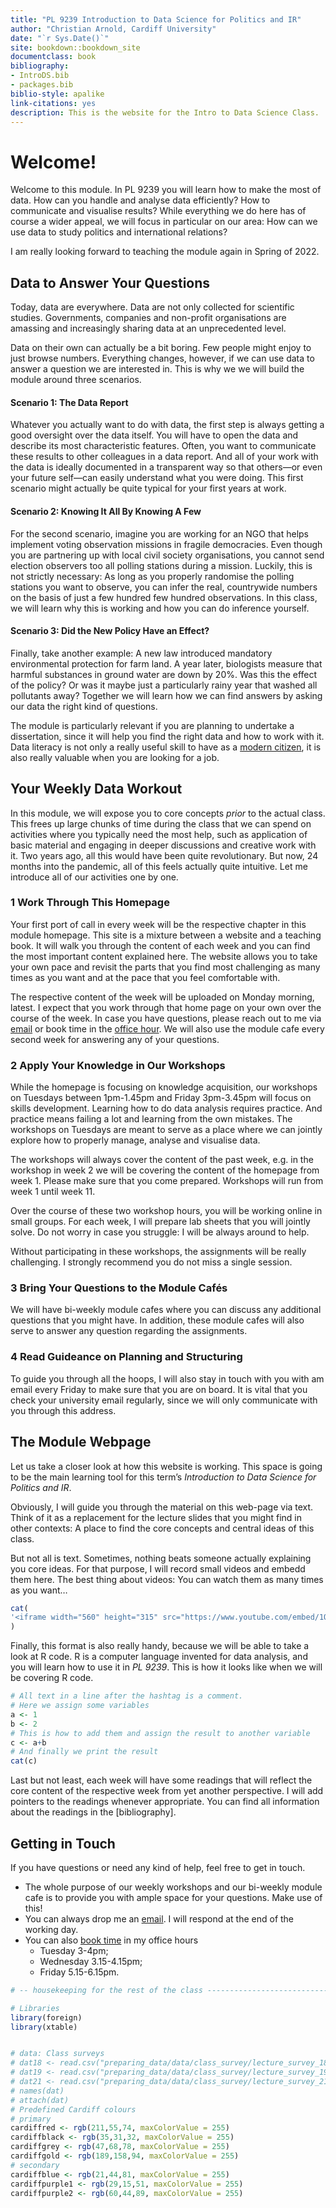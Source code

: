 ```yaml
--- 
title: "PL 9239 Introduction to Data Science for Politics and IR"
author: "Christian Arnold, Cardiff University"
date: "`r Sys.Date()`"
site: bookdown::bookdown_site
documentclass: book
bibliography:
- IntroDS.bib
- packages.bib
biblio-style: apalike
link-citations: yes
description: This is the website for the Intro to Data Science Class.
---
```





# Welcome! {-}
Welcome to this module. In PL 9239 you will learn how to make the most of data. How can you handle and analyse data efficiently? How to communicate and visualise results? While everything we do here has of course a wider appeal, we will focus in particular on our area: How can we use data to study politics and international relations?

I am really looking forward to teaching the module again in Spring of 2022.


## Data to Answer Your Questions {-}


Today, data are everywhere. Data are not only collected for scientific studies. Governments, companies and non-profit organisations are amassing and increasingly sharing data at an unprecedented level.

Data on their own can actually be a bit boring. Few people might enjoy to just browse numbers. Everything changes, however, if we can use data to answer a question we are interested in. This is why we we will build the module around three scenarios.

#### Scenario 1: The Data Report {-}
Whatever you actually want to do with data, the first step is always getting a good oversight over the data itself. You will have to open the data and describe its most characteristic features. Often, you want to communicate these results to other colleagues in a data report. And all of your work with the data is ideally documented in a transparent way so that others---or even your future self---can easily understand what you were doing. This first scenario might actually be quite typical for your first years at work.

#### Scenario 2: Knowing It All By Knowing A Few {-}
For the second scenario, imagine you are working for an NGO that helps implement voting observation missions in fragile democracies. Even though you are partnering up with local civil society organisations, you cannot send election observers too all polling stations during a mission. Luckily, this is not strictly necessary: As long as you properly randomise the polling stations you want to observe, you can infer the real, countrywide numbers on the basis of just a few hundred few hundred observations. In this class, we will learn why this is working and how you can do inference yourself.

#### Scenario 3: Did the New Policy Have an Effect? {-}
Finally, take another example: A new law introduced mandatory environmental protection for farm land. A year later, biologists measure that harmful substances in ground water are down by 20%. Was this the effect of the policy? Or was it maybe just a particularly rainy year that washed all pollutants away? Together we will learn how we can find answers by asking our data the right kind of questions.


The module is particularly relevant if you are planning to undertake a dissertation, since it will help you find the right data and how to work with it. Data literacy is not only a really useful skill to have as a [modern citizen](https://datajusticelab.org/), it is also really valuable when you are looking for a job.





## Your Weekly Data Workout{-}
<!-- <!-- How to use this material? --> 
In this module, we will expose you to core concepts _prior_ to the actual class. This frees up large chunks of time during the class that we can spend on activities where you typically need the most help, such as application of basic material and engaging in deeper discussions and creative work with it. Two years ago, all this would have been quite revolutionary. But now, 24 months into the pandemic, all of this feels actually quite intuitive. Let me introduce all of our activities one by one.


### 1 Work Through This Homepage {-}

Your first port of call in every week will be the respective chapter in this module homepage. This site is a mixture between a website and a teaching book. It will walk you through the content of each week and you can find the most important content explained here. The website allows you to take your own pace and revisit the parts that you find most challenging as many times as you want and at the pace that you feel comfortable with.

The respective content of the week will be uploaded on Monday morning, latest. I expect that you work through that home page on your own over the course of the week. In case you have questions, please reach out to me via [email](mailto:arnoldc6@cardiff.ac.uk) or book time in the [office hour](https://tinyurl.com/yayvd5no). We will also use the module cafe every second week for answering any of your questions.



### 2 Apply Your Knowledge in Our Workshops {-}

While the homepage is focusing on knowledge acquisition, our workshops on Tuesdays between 1pm-1.45pm and Friday 3pm-3.45pm will focus on skills development. Learning how to do data analysis requires practice. And practice means failing a lot and learning from the own mistakes. The workshops on Tuesdays are meant to serve as a place where we can jointly explore how to properly manage, analyse and visualise data.

The workshops will always cover the content of the past week, e.g. in the workshop in week 2 we will be covering the content of the homepage from week 1. Please make sure that you come prepared. Workshops will run from week 1 until week 11.

Over the course of these two workshop hours, you will be working online in small groups. For each week, I will prepare lab sheets that you will jointly solve. Do not worry in case you struggle: I will be always around to help.

Without participating in these workshops, the assignments will be really challenging. I strongly recommend you do not miss a single session.



### 3 Bring Your Questions to the Module Cafés {-}

We will have bi-weekly module cafes where you can discuss any additional questions that you might have. In addition, these module cafes will also serve to answer any question regarding the assignments.

### 4 Read Guideance on Planning and Structuring {-}
To guide you through all the hoops, I will also stay in touch with you with am email every Friday to make sure that you are on board. It is vital that you check your university email regularly, since we will only communicate with you through this address.


## The Module Webpage {-}
<!-- What is this page for? --> 
Let us take a closer look at how this website is working. This space is going to be the main learning tool for this term's *Introduction to Data Science for Politics and IR*.

Obviously, I will guide you through the material on this web-page via text. Think of it as a replacement for the lecture slides that you might find in other contexts: A place to find the core concepts and central ideas of this class.

But not all is text. Sometimes, nothing beats someone actually explaining you core ideas. For that purpose, I will record small videos and embedd them here. The best thing about videos: You can watch them as many times as you want...


```r
cat(
'<iframe width="560" height="315" src="https://www.youtube.com/embed/1QJ6P8Yxil4" frameborder="0" allow="accelerometer; autoplay; clipboard-write; encrypted-media; gyroscope; picture-in-picture" allowfullscreen></iframe>'
)
```

Finally, this format is also really handy, because we will be able to take a look at R code. R is a computer language invented for data analysis, and you will learn how to use it in *PL 9239*. This is how it looks like when we will be covering R code.
```r
# All text in a line after the hashtag is a comment.
# Here we assign some variables
a <- 1
b <- 2
# This is how to add them and assign the result to another variable
c <- a+b
# And finally we print the result
cat(c)
```




Last but not least, each week will have some readings that will reflect the core content of the respective week from yet another perspective. I will add pointers to the readings whenever appropriate. You can find all information about the readings in the [bibliography].


## Getting in Touch {-}
If you have questions or need any kind of help, feel free to get in touch.

* The whole purpose of our weekly workshops and our bi-weekly module cafe is to provide you with ample space for your questions. Make use of this!
* You can always drop me an [email](mailto:arnoldc6@cardiff.ac.uk). I will respond at the end of the working day.
* You can also [book time](https://tinyurl.com/yayvd5no) in my office hours
  * Tuesday 3-4pm;
  * Wednesday 3.15-4.15pm;
  * Friday 5.15-6.15pm.



<!-- <!-- To compile this example to PDF, you need XeLaTeX. You are recommended to install TinyTeX (which includes XeLaTeX): <https://yihui.org/tinytex/>. --> 

<!-- ```{r include=FALSE} -->
<!-- # automatically create a bib database for R packages -->
<!-- knitr::write_bib(c( -->
<!--   .packages(), 'bookdown', 'knitr', 'rmarkdown' -->
<!-- ), 'packages.bib') -->
<!-- ``` -->


```r

# -- housekeeping for the rest of the class ------------------------------------ 

# Libraries
library(foreign)
library(xtable)


# data: Class surveys 
# dat18 <- read.csv("preparing_data/data/class_survey/lecture_survey_18.csv") 
# dat19 <- read.csv("preparing_data/data/class_survey/lecture_survey_19.csv") 
# dat21 <- read.csv("preparing_data/data/class_survey/lecture_survey_21.csv") 
# names(dat) 
# attach(dat) 
# Predefined Cardiff colours 
# primary 
cardiffred <- rgb(211,55,74, maxColorValue = 255) 
cardiffblack <- rgb(35,31,32, maxColorValue = 255) 
cardiffgrey <- rgb(47,68,78, maxColorValue = 255) 
cardiffgold <- rgb(189,158,94, maxColorValue = 255) 
# secondary  
cardiffblue <- rgb(21,44,81, maxColorValue = 255) 
cardiffpurple1 <- rgb(29,15,51, maxColorValue = 255) 
cardiffpurple2 <- rgb(60,44,89, maxColorValue = 255) 

```





